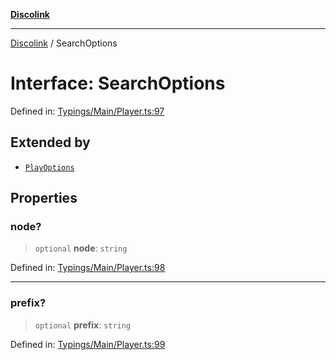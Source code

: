[**Discolink**](../README.md)

***

[Discolink](../globals.md) / SearchOptions

# Interface: SearchOptions

Defined in: [Typings/Main/Player.ts:97](https://github.com/Archayu/discolink/blob/ddfd70ea55cc6996bf3567765f64fb3824cd3f79/src/Typings/Main/Player.ts#L97)

## Extended by

- [`PlayOptions`](PlayOptions.md)

## Properties

### node?

> `optional` **node**: `string`

Defined in: [Typings/Main/Player.ts:98](https://github.com/Archayu/discolink/blob/ddfd70ea55cc6996bf3567765f64fb3824cd3f79/src/Typings/Main/Player.ts#L98)

***

### prefix?

> `optional` **prefix**: `string`

Defined in: [Typings/Main/Player.ts:99](https://github.com/Archayu/discolink/blob/ddfd70ea55cc6996bf3567765f64fb3824cd3f79/src/Typings/Main/Player.ts#L99)
